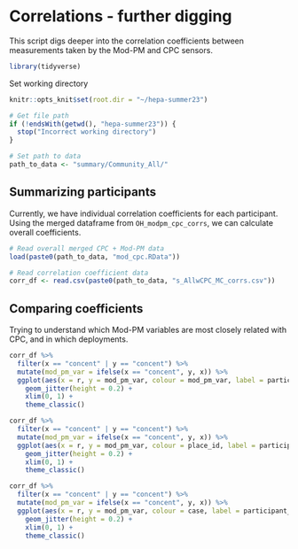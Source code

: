 # Correlations - further digging
This script digs deeper into the correlation coefficients between measurements taken by the Mod-PM and CPC sensors.

```r
library(tidyverse)
```

Set working directory
```r
knitr::opts_knit$set(root.dir = "~/hepa-summer23")
```

```r
# Get file path
if (!endsWith(getwd(), "hepa-summer23")) {
  stop("Incorrect working directory")
}
```

```r
# Set path to data
path_to_data <- "summary/Community_All/"
```

## Summarizing participants
Currently, we have individual correlation coefficients for each participant. Using the merged dataframe from `OH_modpm_cpc_corrs`, we can calculate overall coefficients.

```r
# Read overall merged CPC + Mod-PM data
load(paste0(path_to_data, "mod_cpc.RData"))

# Read correlation coefficient data
corr_df <- read.csv(paste0(path_to_data, "s_AllwCPC_MC_corrs.csv"))
```

## Comparing coefficients
Trying to understand which Mod-PM variables are most closely related with CPC, and in which deployments.
```r
corr_df %>%
  filter(x == "concent" | y == "concent") %>%
  mutate(mod_pm_var = ifelse(x == "concent", y, x)) %>%
  ggplot(aes(x = r, y = mod_pm_var, colour = mod_pm_var, label = participant_id)) +
    geom_jitter(height = 0.2) +
    xlim(0, 1) +
    theme_classic()
```



```r
corr_df %>%
  filter(x == "concent" | y == "concent") %>%
  mutate(mod_pm_var = ifelse(x == "concent", y, x)) %>%
  ggplot(aes(x = r, y = mod_pm_var, colour = place_id, label = participant_id)) +
    geom_jitter(height = 0.2) +
    xlim(0, 1) +
    theme_classic()
```
```r
corr_df %>%
  filter(x == "concent" | y == "concent") %>%
  mutate(mod_pm_var = ifelse(x == "concent", y, x)) %>%
  ggplot(aes(x = r, y = mod_pm_var, colour = case, label = participant_id)) +
    geom_jitter(height = 0.2) +
    xlim(0, 1) +
    theme_classic()
```

```r

```

